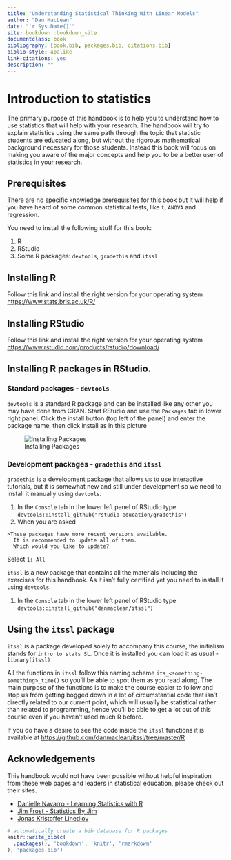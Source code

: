```yaml
--- 
title: "Understanding Statistical Thinking With Linear Models"
author: "Dan MacLean"
date: "`r Sys.Date()`"
site: bookdown::bookdown_site
documentclass: book
bibliography: [book.bib, packages.bib, citations.bib]
biblio-style: apalike
link-citations: yes
description: ""
---
```


# Introduction to statistics

The primary purpose of this handbook is to help you to understand how to use statistics that will help with your research. The handbook will try to explain statistics using the same path through the topic that statistic students are educated along, but without the rigorous mathematical background necessary for those students. Instead this book will focus on making you aware of the major concepts and help you to be a better user of statistics in your research.

## Prerequisites

There are no specific knowledge prerequisites for this book but it will help if you have heard of some common statistical tests, like `t`, `ANOVA` and regression.


You need to install the following stuff for this book: 

 1. R
 2. RStudio
 3. Some R packages: `devtools`, `gradethis` and `itssl`
 

## Installing R

Follow this link and install the right version for your operating system [https://www.stats.bris.ac.uk/R/](https://www.stats.bris.ac.uk/R/)

## Installing RStudio

Follow this link and install the right version for your operating system [https://www.rstudio.com/products/rstudio/download/](https://www.rstudio.com/products/rstudio/download/)

## Installing R packages in RStudio.
### Standard packages - `devtools`

`devtools` is a standard R package and can be installed like any other you may have done from CRAN. Start RStudio and use the `Packages` tab in lower right panel. Click the install button (top left of the panel) and enter the package name, then click install as in this picture

![Installing Packages](fig/package_install.png)

### Development packages - `gradethis` and `itssl`

`gradethis` is a development package that allows us to use interactive tutorials, but it is somewhat new and still under development so we need to install it manually using `devtools`.

  1. In the `Console` tab in the lower left panel of RStudio type `devtools::install_github("rstudio-education/gradethis")`
  2. When you are asked 
    
    >These packages have more recent versions available.
      It is recommended to update all of them.
      Which would you like to update?

  Select `1: All`
  
`itssl` is a new package that contains all the materials including the exercises for this handbook. As it isn't fully certified yet you need to install it using `devtools`.

  1. In the `Console` tab in the lower left panel of RStudio type `devtools::install_github("danmaclean/itssl")`

## Using the `itssl` package

`itssl` is a package developed solely to accompany this course, the initialism stands for `intro to stats SL`. Once it is installed you can load it as usual - `library(itssl)`

All the functions in `itssl` follow this naming scheme `its_<something-something>_time()` so you'll be able to spot them as you read along. The main purpose of the functions is to make the course easier to follow and stop us from getting bogged down in a lot of circumstantial code that isn't directly related to our current point, which will usually be statistical rather than related to programming, hence you'll be able to get a lot out of this course even if you haven't used much R before. 

If you do have a desire to see the code inside the `itssl` functions it is available at [https://github.com/danmaclean/itssl/tree/master/R](https://github.com/danmaclean/itssl/tree/master/R)

## Acknowledgements

This handbook would not have been possible without helpful inspiration from these web pages and leaders in statistical education, please check out their sites.

 * [Danielle Navarro - Learning Statistics with R](https://learningstatisticswithr.com/)
 * [Jim Frost - Statistics By Jim](https://statisticsbyjim.com/)
 * [Jonas Kristoffer Linedlov](https://lindeloev.github.io/tests-as-linear/)

```r
# automatically create a bib database for R packages
knitr::write_bib(c(
  .packages(), 'bookdown', 'knitr', 'rmarkdown'
), 'packages.bib')
```
